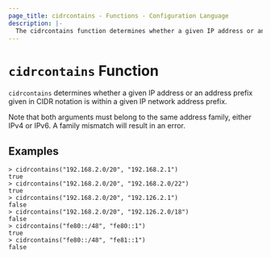 ```yaml
---
page_title: cidrcontains - Functions - Configuration Language
description: |-
  The cidrcontains function determines whether a given IP address or an address prefix given in CIDR notation is within a given IP network address prefix.
---
```


# `cidrcontains` Function

`cidrcontains` determines whether a given IP address or an address prefix given in CIDR notation is within a given IP network address prefix.

Note that both arguments must belong to the same address family, either IPv4 or IPv6. A family mismatch will result in an error.

## Examples

```
> cidrcontains("192.168.2.0/20", "192.168.2.1")
true
> cidrcontains("192.168.2.0/20", "192.168.2.0/22")
true
> cidrcontains("192.168.2.0/20", "192.126.2.1")
false
> cidrcontains("192.168.2.0/20", "192.126.2.0/18")
false
> cidrcontains("fe80::/48", "fe80::1")
true
> cidrcontains("fe80::/48", "fe81::1")
false
```
